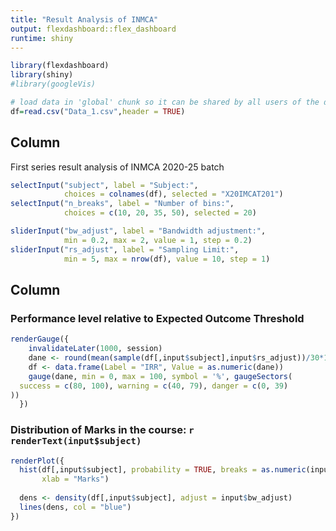 ---
title: "Result Analysis of INMCA"
output: flexdashboard::flex_dashboard
runtime: shiny
---

```{r setup, include=FALSE}
library(flexdashboard)
library(shiny)
#library(googleVis)
```

```{r global, include=FALSE}
# load data in 'global' chunk so it can be shared by all users of the dashboard
df=read.csv("Data_1.csv",header = TRUE)
```

Column {.sidebar}
-----------------------------------------------------------------------

First series result analysis of INMCA 2020-25 batch

```{r}
selectInput("subject", label = "Subject:",
            choices = colnames(df), selected = "X20IMCAT201")
selectInput("n_breaks", label = "Number of bins:",
            choices = c(10, 20, 35, 50), selected = 20)

sliderInput("bw_adjust", label = "Bandwidth adjustment:",
            min = 0.2, max = 2, value = 1, step = 0.2)
sliderInput("rs_adjust", label = "Sampling Limit:",
            min = 5, max = nrow(df), value = 10, step = 1)
```

Column
-----------------------------------------------------------------------

### Performance level relative to Expected Outcome Threshold

```{r}
renderGauge({
    invalidateLater(1000, session)
    dane <- round(mean(sample(df[,input$subject],input$rs_adjust))/30*100,2)
    df <- data.frame(Label = "IRR", Value = as.numeric(dane))
    gauge(dane, min = 0, max = 100, symbol = '%', gaugeSectors(
  success = c(80, 100), warning = c(40, 79), danger = c(0, 39)
))
  })

```


### Distribution of Marks in the course: `r renderText(input$subject)`

```{r}
renderPlot({
  hist(df[,input$subject], probability = TRUE, breaks = as.numeric(input$n_breaks),main='',
       xlab = "Marks")
  
  dens <- density(df[,input$subject], adjust = input$bw_adjust)
  lines(dens, col = "blue")
})
```